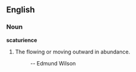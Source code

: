 ==English==

===Noun===
'''scaturience'''

#  The flowing or moving outward in abundance.
#:''{{{2|This play is the shimmering scaturience of an intelligence and a sensibility of the very first disctinction...}}}''  -- Edmund Wilson